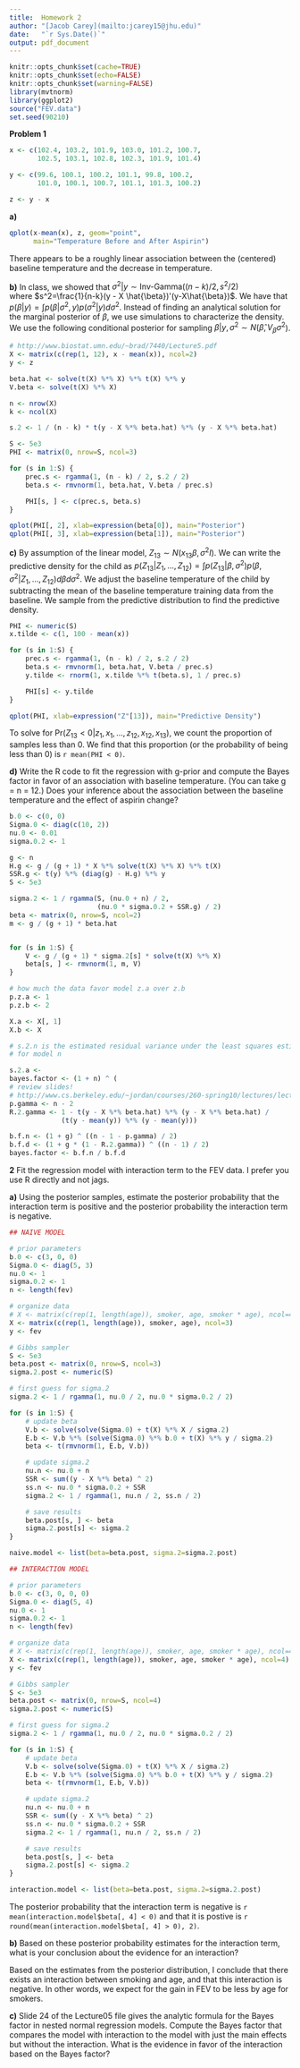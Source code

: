 ```yaml
---
title:  Homework 2
author: "[Jacob Carey](mailto:jcarey15@jhu.edu)"
date:   "`r Sys.Date()`"
output: pdf_document
---
```


```r
knitr::opts_chunk$set(cache=TRUE)
knitr::opts_chunk$set(echo=FALSE)
knitr::opts_chunk$set(warning=FALSE)
library(mvtnorm)
library(ggplot2)
source("FEV.data")
set.seed(90210)
```

**Problem 1**  
```r
x <- c(102.4, 103.2, 101.9, 103.0, 101.2, 100.7, 
       102.5, 103.1, 102.8, 102.3, 101.9, 101.4)

y <- c(99.6, 100.1, 100.2, 101.1, 99.8, 100.2, 
       101.0, 100.1, 100.7, 101.1, 101.3, 100.2)

z <- y - x
```

**a)**

```r
qplot(x-mean(x), z, geom="point", 
      main="Temperature Before and After Aspirin")
```

There appears to be a roughly linear association between the
(centered) baseline temperature and the decrease in temperature.

**b)**
In class, we showed that $\sigma^2 | y \sim 
\text{Inv-Gamma}((n-k)/2, s^2/2)$  
where $s^2=\frac{1}{n-k}(y - X \hat{\beta})'(y-X\hat{\beta})$.
We have that $p(\beta|y) = \int p(\beta|\sigma^2, y)
p(\sigma^2|y)d\sigma^2$. Instead of finding an analytical solution
for the marginal posterior of $\beta$, we use simulations to 
characterize the density. We use the following conditional posterior
for sampling
$\beta | y, \sigma^2 \sim N(\hat{\beta}, V_{\beta}\sigma^2$).
```r
# http://www.biostat.umn.edu/~brad/7440/Lecture5.pdf
X <- matrix(c(rep(1, 12), x - mean(x)), ncol=2)
y <- z

beta.hat <- solve(t(X) %*% X) %*% t(X) %*% y
V.beta <- solve(t(X) %*% X)

n <- nrow(X)
k <- ncol(X)

s.2 <- 1 / (n - k) * t(y - X %*% beta.hat) %*% (y - X %*% beta.hat)

S <- 5e3
PHI <- matrix(0, nrow=S, ncol=3)

for (s in 1:S) {
    prec.s <- rgamma(1, (n - k) / 2, s.2 / 2)
    beta.s <- rmvnorm(1, beta.hat, V.beta / prec.s)

    PHI[s, ] <- c(prec.s, beta.s)
}

qplot(PHI[, 2], xlab=expression(beta[0]), main="Posterior")
qplot(PHI[, 3], xlab=expression(beta[1]), main="Posterior")
```

**c)**
By assumption of the linear model, $Z_{13} \sim 
N(x_{13} \beta, \sigma^2 I)$. We can write the predictive
density for the child as 
$p(Z_{13}|Z_1, ..., Z_{12}) = \int p(Z_{13} | \beta, \sigma^2)
p(\beta, \sigma^2 | Z_1, ..., Z_{12}) d\beta d\sigma^2$. We adjust
the baseline temperature of the child by subtracting the mean of the
baseline temperature training data from the baseline. We sample from
the predictive distribution to find the predictive density.

```r
PHI <- numeric(S)
x.tilde <- c(1, 100 - mean(x))

for (s in 1:S) {
    prec.s <- rgamma(1, (n - k) / 2, s.2 / 2)
    beta.s <- rmvnorm(1, beta.hat, V.beta / prec.s)
    y.tilde <- rnorm(1, x.tilde %*% t(beta.s), 1 / prec.s)

    PHI[s] <- y.tilde
}

qplot(PHI, xlab=expression("Z"[13]), main="Predictive Density")
```

To solve for $\text{Pr}(Z_{13}<0|z_1,x_1, ..., z_{12},x_{12}, x_{13})$,
we count the proportion of samples less than 0. We find that this 
proportion (or the probability of being less than 0) is 
`r mean(PHI < 0)`.

**d)**
Write the R code to fit the regression with g-prior and compute the Bayes factor in favor of an association with baseline temperature. (You can take g = n = 12.) Does your inference about the association between the baseline temperature and the effect of aspirin change?
```r
b.0 <- c(0, 0)
Sigma.0 <- diag(c(10, 2))
nu.0 <- 0.01
sigma.0.2 <- 1

g <- n
H.g <- g / (g + 1) * X %*% solve(t(X) %*% X) %*% t(X)
SSR.g <- t(y) %*% (diag(g) - H.g) %*% y
S <- 5e3

sigma.2 <- 1 / rgamma(S, (nu.0 + n) / 2,
                      (nu.0 * sigma.0.2 + SSR.g) / 2)
beta <- matrix(0, nrow=S, ncol=2)
m <- g / (g + 1) * beta.hat


for (s in 1:S) {
    V <- g / (g + 1) * sigma.2[s] * solve(t(X) %*% X)
    beta[s, ] <- rmvnorm(1, m, V)
}
```
```r
# how much the data favor model z.a over z.b
p.z.a <- 1
p.z.b <- 2

X.a <- X[, 1]
X.b <- X

# s.2.n is the estimated residual variance under the least squares estimate
# for model n

s.2.a <- 
bayes.factor <- (1 + n) ^ (
# review slides!
# http://www.cs.berkeley.edu/~jordan/courses/260-spring10/lectures/lecture13.pdf
p.gamma <- n - 2
R.2.gamma <- 1 - t(y - X %*% beta.hat) %*% (y - X %*% beta.hat) / 
             (t(y - mean(y)) %*% (y - mean(y)))

b.f.n <- (1 + g) ^ ((n - 1 - p.gamma) / 2)
b.f.d <- (1 + g * (1 - R.2.gamma)) ^ ((n - 1) / 2)
bayes.factor <- b.f.n / b.f.d
```

**2**
Fit the regression model with interaction term to the FEV data. I prefer you use R directly and not jags.

**a)**
Using the posterior samples, estimate the posterior probability that the interaction term is positive and the posterior probability the interaction term is negative.
```r
## NAIVE MODEL

# prior parameters
b.0 <- c(3, 0, 0)
Sigma.0 <- diag(5, 3)
nu.0 <- 1
sigma.0.2 <- 1
n <- length(fev)

# organize data
# X <- matrix(c(rep(1, length(age)), smoker, age, smoker * age), ncol=4)
X <- matrix(c(rep(1, length(age)), smoker, age), ncol=3)
y <- fev

# Gibbs sampler
S <- 5e3
beta.post <- matrix(0, nrow=S, ncol=3)
sigma.2.post <- numeric(S)

# first guess for sigma.2
sigma.2 <- 1 / rgamma(1, nu.0 / 2, nu.0 * sigma.0.2 / 2)

for (s in 1:S) {
    # update beta
    V.b <- solve(solve(Sigma.0) + t(X) %*% X / sigma.2)
    E.b <- V.b %*% (solve(Sigma.0) %*% b.0 + t(X) %*% y / sigma.2)
    beta <- t(rmvnorm(1, E.b, V.b))

    # update sigma.2
    nu.n <- nu.0 + n
    SSR <- sum((y - X %*% beta) ^ 2)
    ss.n <- nu.0 * sigma.0.2 + SSR
    sigma.2 <- 1 / rgamma(1, nu.n / 2, ss.n / 2)

    # save results
    beta.post[s, ] <- beta
    sigma.2.post[s] <- sigma.2
}

naive.model <- list(beta=beta.post, sigma.2=sigma.2.post)

## INTERACTION MODEL

# prior parameters
b.0 <- c(3, 0, 0, 0)
Sigma.0 <- diag(5, 4)
nu.0 <- 1
sigma.0.2 <- 1
n <- length(fev)

# organize data
# X <- matrix(c(rep(1, length(age)), smoker, age, smoker * age), ncol=4)
X <- matrix(c(rep(1, length(age)), smoker, age, smoker * age), ncol=4)
y <- fev

# Gibbs sampler
S <- 5e3
beta.post <- matrix(0, nrow=S, ncol=4)
sigma.2.post <- numeric(S)

# first guess for sigma.2
sigma.2 <- 1 / rgamma(1, nu.0 / 2, nu.0 * sigma.0.2 / 2)

for (s in 1:S) {
    # update beta
    V.b <- solve(solve(Sigma.0) + t(X) %*% X / sigma.2)
    E.b <- V.b %*% (solve(Sigma.0) %*% b.0 + t(X) %*% y / sigma.2)
    beta <- t(rmvnorm(1, E.b, V.b))

    # update sigma.2
    nu.n <- nu.0 + n
    SSR <- sum((y - X %*% beta) ^ 2)
    ss.n <- nu.0 * sigma.0.2 + SSR
    sigma.2 <- 1 / rgamma(1, nu.n / 2, ss.n / 2)

    # save results
    beta.post[s, ] <- beta
    sigma.2.post[s] <- sigma.2
}

interaction.model <- list(beta=beta.post, sigma.2=sigma.2.post)
```

The posterior probability that the interaction term is negative is
`r mean(interaction.model$beta[, 4] < 0)` and that it is postive is
`r round(mean(interaction.model$beta[, 4] > 0), 2)`.

**b)**
Based on these posterior probability estimates for the interaction term, what is your conclusion about the evidence for an interaction?

Based on the estimates from the posterior distribution, I conclude that 
there exists an interaction between smoking and age, and that this
interaction is negative. In other words, we expect for the gain in
FEV to be less by age for smokers.

**c)**
Slide 24 of the Lecture05 file gives the analytic formula for the Bayes factor in nested normal regression models. Compute the Bayes factor that compares the model with interaction to the model with just the main effects but without the interaction. What is the evidence in favor of the interaction based on the Bayes factor?

